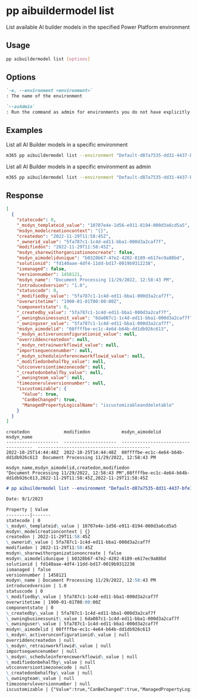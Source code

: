 
# pp aibuildermodel list

List available AI builder models in the specified Power Platform environment

## Usage

```sh
pp aibuildermodel list [options]
```

## Options

```md definition-list
`-e, --environment <environment>`
: The name of the environment

`--asAdmin`
: Run the command as admin for environments you do not have explicitly assigned permissions to
```

<Global />

## Examples

List all AI Builder models in a specific environment

```sh
m365 pp aibuildermodel list --environment "Default-d87a7535-dd31-4437-bfe1-95340acd55c5"
```

List all AI Builder models in a specific environment as admin

```sh
m365 pp aibuildermodel list --environment "Default-d87a7535-dd31-4437-bfe1-95340acd55c5" --asAdmin
```

## Response

<Tabs>
  <TabItem value="JSON">

  ```json
  [
    {
      "statecode": 0,
      "_msdyn_templateid_value": "10707e4e-1d56-e911-8194-000d3a6cd5a5",
      "msdyn_modelcreationcontext": "{}",
      "createdon": "2022-11-29T11:58:45Z",
      "_ownerid_value": "5fa787c1-1c4d-ed11-bba1-000d3a2caf7f",
      "modifiedon": "2022-11-29T11:58:45Z",
      "msdyn_sharewithorganizationoncreate": false,
      "msdyn_aimodelidunique": "b0328b67-47e2-4202-8189-e617ec9a88bd",
      "solutionid": "fd140aae-4df4-11dd-bd17-0019b9312238",
      "ismanaged": false,
      "versionnumber": 1458121,
      "msdyn_name": "Document Processing 11/29/2022, 12:58:43 PM",
      "introducedversion": "1.0",
      "statuscode": 0,
      "_modifiedby_value": "5fa787c1-1c4d-ed11-bba1-000d3a2caf7f",
      "overwritetime": "1900-01-01T00:00:00Z",
      "componentstate": 0,
      "_createdby_value": "5fa787c1-1c4d-ed11-bba1-000d3a2caf7f",
      "_owningbusinessunit_value": "6da087c1-1c4d-ed11-bba1-000d3a2caf7f",
      "_owninguser_value": "5fa787c1-1c4d-ed11-bba1-000d3a2caf7f",
      "msdyn_aimodelid": "08ffffbe-ec1c-4e64-b64b-dd1db926c613",
      "_msdyn_activerunconfigurationid_value": null,
      "overriddencreatedon": null,
      "_msdyn_retrainworkflowid_value": null,
      "importsequencenumber": null,
      "_msdyn_scheduleinferenceworkflowid_value": null,
      "_modifiedonbehalfby_value": null,
      "utcconversiontimezonecode": null,
      "_createdonbehalfby_value": null,
      "_owningteam_value": null,
      "timezoneruleversionnumber": null,
      "iscustomizable": {
        "Value": true,
        "CanBeChanged": true,
        "ManagedPropertyLogicalName": "iscustomizableanddeletable"
      }
    }
  ]
  ```

  </TabItem>
  <TabItem value="Text">

  ```text
  createdon             modifiedon            msdyn_aimodelid                       msdyn_name
  --------------------  --------------------  ------------------------------------  -------------------------------------------
  2022-10-25T14:44:48Z  2022-10-25T14:44:48Z  08ffffbe-ec1c-4e64-b64b-dd1db926c613  Document Processing 11/29/2022, 12:58:43 PM
  ```

  </TabItem>
  <TabItem value="CSV">

  ```csv
  msdyn_name,msdyn_aimodelid,createdon,modifiedon
  "Document Processing 11/29/2022, 12:58:43 PM",08ffffbe-ec1c-4e64-b64b-dd1db926c613,2022-11-29T11:58:45Z,2022-11-29T11:58:45Z
  ```

  </TabItem>
  <TabItem value="Markdown">

  ```md
  # pp aibuildermodel list --environment "Default-d87a7535-dd31-4437-bfe1-95340acd55c5"

  Date: 9/1/2023

  Property | Value
  ---------|-------
  statecode | 0
  \_msdyn\_templateid\_value | 10707e4e-1d56-e911-8194-000d3a6cd5a5
  msdyn\_modelcreationcontext | {}
  createdon | 2022-11-29T11:58:45Z
  \_ownerid\_value | 5fa787c1-1c4d-ed11-bba1-000d3a2caf7f
  modifiedon | 2022-11-29T11:58:45Z
  msdyn\_sharewithorganizationoncreate | false
  msdyn\_aimodelidunique | b0328b67-47e2-4202-8189-e617ec9a88bd
  solutionid | fd140aae-4df4-11dd-bd17-0019b9312238
  ismanaged | false
  versionnumber | 1458121
  msdyn\_name | Document Processing 11/29/2022, 12:58:43 PM
  introducedversion | 1.0
  statuscode | 0
  \_modifiedby\_value | 5fa787c1-1c4d-ed11-bba1-000d3a2caf7f
  overwritetime | 1900-01-01T00:00:00Z
  componentstate | 0
  \_createdby\_value | 5fa787c1-1c4d-ed11-bba1-000d3a2caf7f
  \_owningbusinessunit\_value | 6da087c1-1c4d-ed11-bba1-000d3a2caf7f
  \_owninguser\_value | 5fa787c1-1c4d-ed11-bba1-000d3a2caf7f
  msdyn\_aimodelid | 08ffffbe-ec1c-4e64-b64b-dd1db926c613
  \_msdyn\_activerunconfigurationid\_value | null
  overriddencreatedon | null
  \_msdyn\_retrainworkflowid\_value | null
  importsequencenumber | null
  \_msdyn\_scheduleinferenceworkflowid\_value | null
  \_modifiedonbehalfby\_value | null
  utcconversiontimezonecode | null
  \_createdonbehalfby\_value | null
  \_owningteam\_value | null
  timezoneruleversionnumber | null
  iscustomizable | {"Value":true,"CanBeChanged":true,"ManagedPropertyLogicalName":"iscustomizableanddeletable"}
  ```

  </TabItem>
</Tabs>


